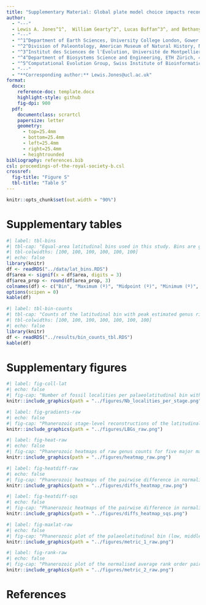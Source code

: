 ```yaml
---
title: "Supplementary Material: Global plate model choice impacts reconstructions of the latitudinal biodiversity gradient"
author:
  - "---"
  - Lewis A. Jones^1^,  William Gearty^2^, Lucas Buffan^3^, and Bethany J. Allen^4,5^
  - "---"
  - "^1^Department of Earth Sciences, University College London, Gower Street, London, WC1E 6BT, UK"
  - "^2^Division of Paleontology, American Museum of Natural History, New York, NY, 10024 USA"
  - "^3^Institut des Sciences de l'Évolution, Université de Montpellier, CNRS, IRD, Place Eugène Bataillon, 34095 Montpellier cedex 05, France"
  - "^4^Department of Biosystems Science and Engineering, ETH Zürich, 4056 Basel, Switzerland"
  - "^5^Computational Evolution Group, Swiss Institute of Bioinformatics, 1015 Lausanne, Switzerland"
  - "---"
  - "**Corresponding author:** Lewis.Jones@ucl.ac.uk"
format:
  docx:
    reference-doc: template.docx
    highlight-style: github
    fig-dpi: 900
  pdf:
    documentclass: scrartcl
    papersize: letter
    geometry:
      - top=25.4mm
      - bottom=25.4mm
      - left=25.4mm
      - right=25.4mm
      - heightrounded
bibliography: references.bib
csl: proceedings-of-the-royal-society-b.csl
crossref: 
  fig-title: "Figure S"
  tbl-title: "Table S"
---
```


<style>
body {
text-align: justify}
</style>

```r
knitr::opts_chunk$set(out.width = "90%")
```

# Supplementary tables

```r
#| label: tbl-bins
#| tbl-cap: "Equal-area latitudinal bins used in this study. Bins are generated assumming a regular spheroid Earth model with a mean radius of ~6,371 km."
#| tbl-colwidths: [100, 100, 100, 100, 100, 100]
#| echo: false
library(knitr)
df <- readRDS("../data/lat_bins.RDS")
df$area <- signif(x = df$area, digits = 3)
df$area_prop <- round(df$area_prop, 3)
colnames(df) <- c("Bin", "Maximum (º)", "Midpoint (º)", "Minimum (º)", "Area (m^2^)", "Proportion of Area")
options(scipen = 0)
kable(df)
```

```r
#| label: tbl-bin-counts
#| tbl-cap: "Counts of the latitudinal bin with peak estimated genus richness (coverage-based rarefaction) for each hemisphere, within each stage, and for each Global Plate Model. Within the table, N denotes Northern Hemisphere latitudinal bins and S denotes Southern Hemisphere latitudinal bins. Note that for some stages, no estimates of genus richness could be generated for entire hemispheres, resulting in no peak estimated richness."
#| tbl-colwidths: [100, 100, 100, 100, 100, 100, 100]
#| echo: false
library(knitr)
df <- readRDS("../results/bin_counts_tbl.RDS")
kable(df)
```

\newpage

# Supplementary figures

```r
#| label: fig-coll-lat
#| echo: false
#| fig-cap: "Number of fossil localities per palaeolatitudinal bin within each Phanerozoic stage that could be palaeogeographically reconstructed using four Global Plate Models: GOLONKA [@wright2013], PALEOMAP [@scotese2018], MERDITH2021 [@merdith2021], and TorsvikCocks2017 [@torsvik2016]. Differences in the number of localities within each palaeolatitudinal bin reflects differences between Global Plate Models in their palaeogeographic reconstruction."
knitr::include_graphics(path = "../figures/Nb_localities_per_stage.png")
```


```r
#| label: fig-gradients-raw
#| echo: false
#| fig-cap: "Phanerozoic stage-level reconstructions of the latitudinal biodiversity gradient for five major marine invertebrate groups (Bivalvia, Brachiopoda, Cephalopoda, Gastropoda, and Trilobita). Each individual plot depicts the raw normalised genus richness within each palaeolatitudinal bin for four Global Plate Models: GOLONKA [@wright2013], PALEOMAP [@scotese2018], MERDITH2021 [@merdith2021], and TorsvikCocks2017 [@torsvik2016]. Raw genus richness was normalised for each stage and Global Plate Model by dividing the genus counts within each palaeolatitudinal bin by the maximum value across palaeolatitudinal bins."
knitr::include_graphics(path = "../figures/LBGs_raw.png")
```


```r
#| label: fig-heat-raw
#| echo: false
#| fig-cap: "Phanerozoic heatmaps of raw genus counts for five major marine invertebrate groups (Bivalvia, Brachiopoda, Cephalopoda, Gastropoda, and Trilobita). Each individual panel depicts the normalised genus richness for four Global Plate Models: GOLONKA [@wright2013], PALEOMAP [@scotese2018], MERDITH2021 [@merdith2021], and TorsvikCocks2017 [@torsvik2016]. Heatmaps depict the normalised raw genus counts within palaeolatitudinal bins (low, middle, and high) within the Northern and Southern Hemisphere. Genus richness was normalised for each stage and Global Plate Model by dividing the genus richness within each palaeolatitudinal bin by the maximum value across palaeolatitudinal bins. Grey tiles indicate palaeolatitudinal bins without sufficient data to generate richness estimates. Period abbreviations are as follows: Cambrian (Cm); Ordovician (O), Silurian (S), Devonian (D), Carboniferous (C), Permian (P), Triassic (Tr), Jurassic (J), Cretaceous (K), Paleogene (Pg) and Neogene (Ng). The Quaternary is not depicted. The geological time scale axis was added to the plot using the R package ‘deeptime’ ver. 2.1.0 [@deeptime]."
knitr::include_graphics(path = "../figures/heatmap_raw.png")
```


```r
#| label: fig-heatdiff-raw
#| echo: false
#| fig-cap: "Phanerozoic heatmaps of the pairwise difference in normalised raw genus richness for four Global Plate Models: GOLONKA [@wright2013], PALEOMAP [@scotese2018], MERDITH2021 [@merdith2021], and TorsvikCocks2017 [@torsvik2016].  Genus richness was computed for each stage, palaeolatitudinal bin, and model using raw counts. Genus richness was normalised for each stage and Global Plate Model by dividing the genus richness within each palaeolatitudinal bin by the maximum value across palaeolatitudinal bins. White tiles indicate palaeolatitudinal bins without sufficient data to generate richness estimates or where estimates are not available for both GPMs being compared. Period abbreviations are as follows: Cambrian (Cm); Ordovician (O), Silurian (S), Devonian (D), Carboniferous (C), Permian (P), Triassic (Tr), Jurassic (J), Cretaceous (K), Paleogene (Pg) and Neogene (Ng). The Quaternary is not depicted. The geological time scale axis was added to the plot using the R package ‘deeptime’ ver. 2.1.0 [@deeptime]."
knitr::include_graphics(path = "../figures/diffs_heatmap_raw.png")
```


```r
#| label: fig-heatdiff-sqs
#| echo: false
#| fig-cap: "Phanerozoic heatmaps of the pairwise difference in normalised estimated (coverage-based rarefaction) genus richness for four Global Plate Models (GPMs): GOLONKA [@wright2013], PALEOMAP [@scotese2018], MERDITH2021 [@merdith2021], and TorsvikCocks2017 [@torsvik2016]. Genus richness was estimated for each stage, palaeolatitudinal bin, and model using coverage-based rarefaction using the iNEXT R package ver. 3.0.1 [@hsieh2016] with a coverage level (otherwise known as a quorum level) of 0.4. Estimated genus richness was normalised for each stage and GPM by dividing the genus richness within each palaeolatitudinal bin by the maximum value across palaeolatitudinal bins. White tiles indicate palaeolatitudinal bins without sufficient data to generate richness estimates or where estimates are not available for both GPMs being compared. Period abbreviations are as follows: Cambrian (Cm); Ordovician (O), Silurian (S), Devonian (D), Carboniferous (C), Permian (P), Triassic (Tr), Jurassic (J), Cretaceous (K), Paleogene (Pg) and Neogene (Ng). The Quaternary is not depicted. The geological time scale axis was added to the plot using the R package ‘deeptime’ ver. 2.1.0 [@deeptime]."
knitr::include_graphics(path = "../figures/diffs_heatmap_sqs.png")
```


```r
#| label: fig-maxlat-raw
#| echo: false
#| fig-cap: "Phanerozoic plot of the palaeolatitudinal bin (low, middle, high) with the greatest raw genus counts within the Northern Hemisphere and Southern Hemisphere for each Global Plate Model: GOLONKA [@wright2013], PALEOMAP [@scotese2018], MERDITH2021 [@merdith2021], and TorsvikCocks2017 [@torsvik2016]. Grey shading highlights intervals in which the palaeolatitudinal bin with the greatest genus richness is in agreement across the four GPMs. Period abbreviations are as follows: Cambrian (Cm); Ordovician (O), Silurian (S), Devonian (D), Carboniferous (C), Permian (P), Triassic (Tr), Jurassic (J), Cretaceous (K), Paleogene (Pg) and Neogene (Ng). The Quaternary is not depicted. The geological time scale axis was added to the plot using the R package ‘deeptime’ ver. 2.1.0 [@deeptime]."
knitr::include_graphics(path = "../figures/metric_1_raw.png")
```


```r
#| label: fig-rank-raw
#| echo: false
#| fig-cap: "Phanerozoic plot of the normalised average rank order pairwise difference between latitudinal biodiversity gradients (raw genus richness) for each Global Plate Models: GOLONKA [@wright2013], PALEOMAP [@scotese2018], MERDITH2021 [@merdith2021], and TorsvikCocks2017 [@torsvik2016]. Average rank order differences are normalised by maximum possible average difference given the number of ranks available. Period abbreviations are as follows: Cambrian (Cm); Ordovician (O), Silurian (S), Devonian (D), Carboniferous (C), Permian (P), Triassic (Tr), Jurassic (J), Cretaceous (K), Paleogene (Pg) and Neogene (Ng). The Quaternary is not depicted. The geological time scale axis was added to the plot using the R package ‘deeptime’ ver. 2.1.0 [@deeptime]."
knitr::include_graphics(path = "../figures/metric_2_raw.png")
```

\newpage

# References
